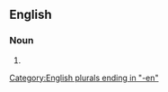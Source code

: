 ==English==

===Noun===
{{head|en|noun plural form}}

# {{plural of|batman|lang=en}}

[[Category:English plurals ending in "-en"]]